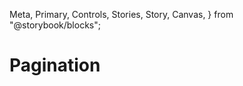  Meta,
  Primary,
  Controls,
  Stories,
  Story,
  Canvas,
} from "@storybook/blocks";

<Meta of={PaginationStories} />

# Pagination

<Controls />